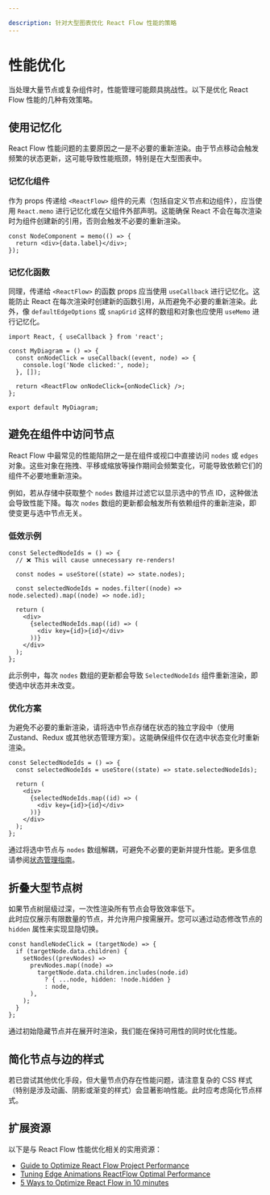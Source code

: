 ```yaml
---

description: 针对大型图表优化 React Flow 性能的策略
---
```


# 性能优化

当处理大量节点或复杂组件时，性能管理可能颇具挑战性。以下是优化 React Flow 性能的几种有效策略。

## 使用记忆化

React Flow 性能问题的主要原因之一是不必要的重新渲染。由于节点移动会触发频繁的状态更新，这可能导致性能瓶颈，特别是在大型图表中。

### 记忆化组件

作为 props 传递给 `<ReactFlow>` 组件的元素（包括自定义节点和边组件），应当使用 `React.memo` 进行记忆化或在父组件外部声明。这能确保 React 不会在每次渲染时为组件创建新的引用，否则会触发不必要的重新渲染。

```tsx
const NodeComponent = memo(() => {
  return <div>{data.label}</div>;
});
```

### 记忆化函数

同理，传递给 `<ReactFlow>` 的函数 props 应当使用 `useCallback` 进行记忆化。这能防止 React 在每次渲染时创建新的函数引用，从而避免不必要的重新渲染。此外，像 `defaultEdgeOptions` 或 `snapGrid` 这样的数组和对象也应使用 `useMemo` 进行记忆化。

```tsx
import React, { useCallback } from 'react';

const MyDiagram = () => {
  const onNodeClick = useCallback((event, node) => {
    console.log('Node clicked:', node);
  }, []);

  return <ReactFlow onNodeClick={onNodeClick} />;
};

export default MyDiagram;
```

## 避免在组件中访问节点

React Flow 中最常见的性能陷阱之一是在组件或视口中直接访问 `nodes` 或 `edges` 对象。这些对象在拖拽、平移或缩放等操作期间会频繁变化，可能导致依赖它们的组件不必要地重新渲染。

例如，若从存储中获取整个 `nodes` 数组并过滤它以显示选中的节点 ID，这种做法会导致性能下降。每次 `nodes` 数组的更新都会触发所有依赖组件的重新渲染，即使变更与选中节点无关。

### 低效示例

```tsx
const SelectedNodeIds = () => {
  // ❌ This will cause unnecessary re-renders!

  const nodes = useStore((state) => state.nodes);

  const selectedNodeIds = nodes.filter((node) => node.selected).map((node) => node.id);

  return (
    <div>
      {selectedNodeIds.map((id) => (
        <div key={id}>{id}</div>
      ))}
    </div>
  );
};
```

此示例中，每次 `nodes` 数组的更新都会导致 `SelectedNodeIds` 组件重新渲染，即使选中状态并未改变。

### 优化方案

为避免不必要的重新渲染，请将选中节点存储在状态的独立字段中（使用 Zustand、Redux 或其他状态管理方案）。这能确保组件仅在选中状态变化时重新渲染。

```tsx
const SelectedNodeIds = () => {
  const selectedNodeIds = useStore((state) => state.selectedNodeIds);

  return (
    <div>
      {selectedNodeIds.map((id) => (
        <div key={id}>{id}</div>
      ))}
    </div>
  );
};
```

通过将选中节点与 `nodes` 数组解耦，可避免不必要的更新并提升性能。更多信息请参阅[状态管理指南](/learn/advanced-use/state-management)。

## 折叠大型节点树

如果节点树层级过深，一次性渲染所有节点会导致效率低下。  
此时应仅展示有限数量的节点，并允许用户按需展开。您可以通过动态修改节点的 `hidden` 属性来实现显隐切换。

```tsx
const handleNodeClick = (targetNode) => {
  if (targetNode.data.children) {
    setNodes((prevNodes) =>
      prevNodes.map((node) =>
        targetNode.data.children.includes(node.id)
          ? { ...node, hidden: !node.hidden }
          : node,
      ),
    );
  }
};
```

通过初始隐藏节点并在展开时渲染，我们能在保持可用性的同时优化性能。

## 简化节点与边的样式

若已尝试其他优化手段，但大量节点仍存在性能问题，请注意复杂的 CSS 样式（特别是涉及动画、阴影或渐变的样式）会显著影响性能。此时应考虑简化节点样式。

## 扩展资源

以下是与 React Flow 性能优化相关的实用资源：

- [Guide to Optimize React Flow Project Performance](https://www.synergycodes.com/blog/guide-to-optimize-react-flow-project-performance)
- [Tuning Edge Animations ReactFlow Optimal Performance](https://liambx.com/blog/tuning-edge-animations-reactflow-optimal-performance)
- [5 Ways to Optimize React Flow in 10 minutes](https://www.youtube.com/watch?v=8M2qZ69iM20)